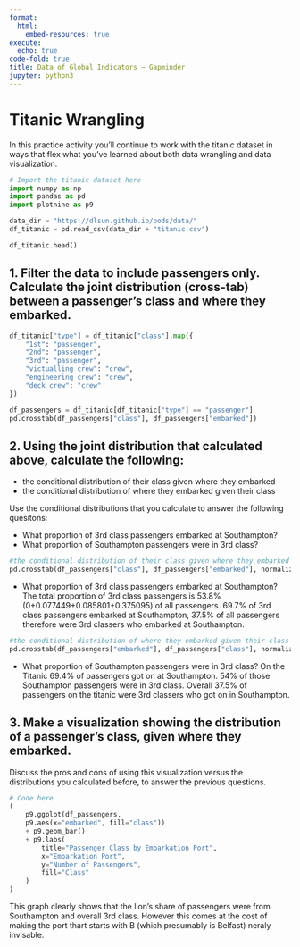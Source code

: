 ```yaml
---
format:
  html:
    embed-resources: true
execute:
  echo: true
code-fold: true
title: Data of Global Indicators – Gapminder
jupyter: python3
---
```



# Titanic Wrangling

In this practice activity you'll continue to work with the titanic dataset in ways that flex what you've learned about both data wrangling and data visualization.

```python
# Import the titanic dataset here
import numpy as np
import pandas as pd
import plotnine as p9

data_dir = "https://dlsun.github.io/pods/data/"
df_titanic = pd.read_csv(data_dir + "titanic.csv")
```

```python
df_titanic.head()
```

## 1. Filter the data to include passengers only. Calculate the joint distribution (cross-tab) between a passenger's class and where they embarked.

```python
df_titanic["type"] = df_titanic["class"].map({
    "1st": "passenger",
    "2nd": "passenger",
    "3rd": "passenger",
    "victualling crew": "crew",
    "engineering crew": "crew",
    "deck crew": "crew"
})
```

```python
df_passengers = df_titanic[df_titanic["type"] == "passenger"]
pd.crosstab(df_passengers["class"], df_passengers["embarked"])
```

## 2. Using the joint distribution that calculated above, calculate the following:

* the conditional distribution of their class given where they embarked
* the conditional distribution of where they embarked given their class

Use the conditional distributions that you calculate to answer the following quesitons:

* What proportion of 3rd class passengers embarked at Southampton?
* What proportion of Southampton passengers were in 3rd class?

```python
#the conditional distribution of their class given where they embarked
pd.crosstab(df_passengers["class"], df_passengers["embarked"], normalize=True)
```

* What proportion of 3rd class passengers embarked at Southampton?
The total proportion of 3rd class passengers is 53.8% (0+0.077449+0.085801+0.375095) of all passengers. 69.7% of 3rd class passengers embarked at Southampton, 37.5% of all passengers therefore were 3rd classers who embarked at Southampton. 

```python
#the conditional distribution of where they embarked given their class
pd.crosstab(df_passengers["embarked"], df_passengers["class"], normalize=True)
```

* What proportion of Southampton passengers were in 3rd class?
On the Titanic 69.4% of passengers got on at Southampton. 54% of those Southampton passengers were in 3rd class. Overall 37.5% of passengers on the titanic were 3rd classers who got on in Southampton.  

## 3. Make a visualization showing the distribution of a passenger's class, given where they embarked.

Discuss the pros and cons of using this visualization versus the distributions you calculated before, to answer the previous questions.

```python
# Code here
(
    p9.ggplot(df_passengers, 
    p9.aes(x="embarked", fill="class")) 
    + p9.geom_bar() 
    + p9.labs(
        title="Passenger Class by Embarkation Port",
        x="Embarkation Port",
        y="Number of Passengers",
        fill="Class"
    ) 
)
```

This graph clearly shows that the lion's share of passengers were from Southampton and overall 3rd class. However this comes at the cost of making the port thart starts with B (which presumably is Belfast) neraly invisable. 

